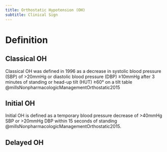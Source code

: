 ```yaml
---
title: Orthostatic Hypotension (OH)
subtitle: Clinical Sign
---
```


# Definition

## Classical OH

Classical OH was defined in 1996 as a decrease in systolic blood pressure (SBP) of &gt;20mmHg or diastolic blood pressure (DBP) &geq;10mmHg after 3 minutes of standing or head-up tilt (HUT) &geq;60&deg; on a tilt table @millsNonpharmacologicManagementOrthostatic2015

## Initial OH

Initial OH is defined as a temporary blood pressure decrease of &gt;40mmHg SBP or &gt;20mmHg DBP within 15 seconds of standing @millsNonpharmacologicManagementOrthostatic2015.

## Delayed OH

